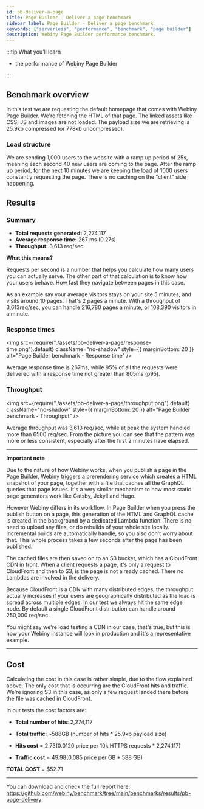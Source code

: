 ```yaml
---
id: pb-deliver-a-page
title: Page Builder - Deliver a page benchmark
sidebar_label: Page Builder - Deliver a page benchmark
keywords: ["serverless", "performance", "benchmark", "page builder"]
description: Webiny Page Builder performance benchmark.
---
```


:::tip What you’ll learn

- the performance of Webiny Page Builder

:::

## Benchmark overview

In this test we are requesting the default homepage that comes with Webiny Page Builder. We're fetching the HTML of that page. The linked assets like CSS, JS and images are not loaded. The payload size we are retrieving is 25.9kb compressed (or 778kb uncompressed).

### Load structure

We are sending 1,000 users to the website with a ramp up period of 25s, meaning each second 40 new users are coming to the page. After the ramp up period, for the next 10 minutes we are keeping the load of 1000 users constantly requesting the page. There is no caching on the "client" side happening.

## Results

### Summary

- **Total requests generated:** 2,274,117
- **Average response time:** 267 ms (0.27s)
- **Throughput:** 3,613 req/sec

**What this means?**

Requests per second is a number that helps you calculate how many users you can actually serve. The other part of that calculation is to know how your users behave. How fast they navigate between pages in this case.

As an example say your average visitors stays on your site 5 minutes, and visits around 10 pages. That's 2 pages a minute. With a throughput of 3,613req/sec, you can handle 216,780 pages a minute, or 108,390 visitors in a minute.

### Response times

<img
  src={require("./assets/pb-deliver-a-page/response-time.png").default}
  className="no-shadow"
  style={{ marginBottom: 20 }}
  alt="Page Builder benchmark - Response time"
/>

Average response time is 267ms, while 95% of all the requests were delivered with a response time not greater than 805ms (p95).

### Throughput

<img
  src={require("./assets/pb-deliver-a-page/throughput.png").default}
  className="no-shadow"
  style={{ marginBottom: 20 }}
  alt="Page Builder benchmark - Throughput"
/>

Average throughput was 3,613 req/sec, while at peak the system handled more than 6500 req/sec. From the picture you can see that the pattern was more or less consistent, especially after the first 2 minutes have elapsed.

---

**Important note**

Due to the nature of how Webiny works, when you publish a page in the Page Builder, Webiny triggers a prerendering service which creates a HTML snapshot of your page, together with a file that caches all the GraphQL queries that page issues. It's a very similar mechanism to how most static page generators work like Gatsby, Jekyll and Hugo.

However Webiny differs in its workflow. In Page Builder when you press the publish button on a page, this generation of the HTML and GraphQL cache is created in the background by a dedicated Lambda function. There is no need to upload any files, or do rebuilds of your whole site locally. Incremental builds are automatically handle, so you also don't worry about that. This whole process takes a few seconds after the page has been published.

The cached files are then saved on to an S3 bucket, which has a CloudFront CDN in front. When a client requests a page, it's only a request to CloudFront and then to S3, is the page is not already cached. There no Lambdas are involved in the delivery.

Because CloudFront is a CDN with many distributed edges, the throughput actually increases if your users are geographically distributed as the load is spread across multiple edges. In our test we always hit the same edge node. By default a single CloudFront distribution can handle around 250,000 req/sec.

You might say we're load testing a CDN in our case, that's true, but this is how your Webiny instance will look in production and it's a representative example.

---

## Cost

Calculating the cost in this case is rather simple, due to the flow explained above. The only cost that is occurring are the CloudFront hits and traffic. We're ignoring S3 in this case, as only a few request landed there before the file was cached in CloudFront.

In our tests the cost factors are:

<!-- prettier-ignore -->
- **Total number of hits**: 2,274,117
<!-- prettier-ignore -->
- **Total traffic**: ~588GB (number of hits \* 25.9kb payload size)
<!-- prettier-ignore -->
- **Hits cost** = $2.73 ($0.0120 price per 10k HTTPS requests \* 2,274,117)
<!-- prettier-ignore -->
- **Traffic cost** = $49.98 ($0.085 price per GB \* 588 GB)

<!-- prettier-ignore -->
**TOTAL COST** = $52.71

---

You can download and check the full report here: https://github.com/webiny/benchmark/tree/main/benchmarks/results/pb-page-delivery
